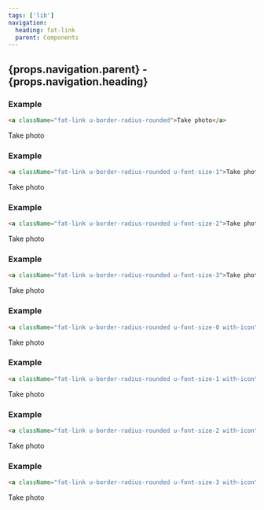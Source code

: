 ```yaml
---
tags: ['lib']
navigation:
  heading: fat-link
  parent: Components
---
```


## {props.navigation.parent} - {props.navigation.heading}
### Example
```html
<a className="fat-link u-border-radius-rounded">Take photo</a>
```
<a className="fat-link u-border-radius-rounded">Take photo</a>

### Example
```html
<a className="fat-link u-border-radius-rounded u-font-size-1">Take photo</a>
```
<a className="fat-link u-border-radius-rounded u-font-size-1">Take photo</a>

### Example
```html
<a className="fat-link u-border-radius-rounded u-font-size-2">Take photo</a>
```
<a className="fat-link u-border-radius-rounded u-font-size-2">Take photo</a>

### Example
```html
<a className="fat-link u-border-radius-rounded u-font-size-3">Take photo</a>
```
<a className="fat-link u-border-radius-rounded u-font-size-3">Take photo</a>

### Example
```html
<a className="fat-link u-border-radius-rounded u-font-size-0 with-icon"><Icon icon="camera" />Take photo</a>
```
<a className="fat-link u-border-radius-rounded u-font-size-0 with-icon"><Icon icon="camera" />Take photo</a>

### Example
```html
<a className="fat-link u-border-radius-rounded u-font-size-1 with-icon"><Icon icon="camera" />Take photo</a>
```
<a className="fat-link u-border-radius-rounded u-font-size-1 with-icon"><Icon icon="camera" />Take photo</a>

### Example
```html
<a className="fat-link u-border-radius-rounded u-font-size-2 with-icon"><Icon icon="camera" />Take photo</a>
```
<a className="fat-link u-border-radius-rounded u-font-size-2 with-icon"><Icon icon="camera" />Take photo</a>

### Example
```html
<a className="fat-link u-border-radius-rounded u-font-size-3 with-icon"><Icon icon="camera" />Take photo</a>
```
<a className="fat-link u-border-radius-rounded u-font-size-3 with-icon"><Icon icon="camera" />Take photo</a>

